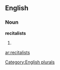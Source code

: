 ==English==

===Noun===
'''recitalists'''

# {{plural of|[[recitalist]]}}

[[Category:English plurals]]

[[ar:recitalists]]